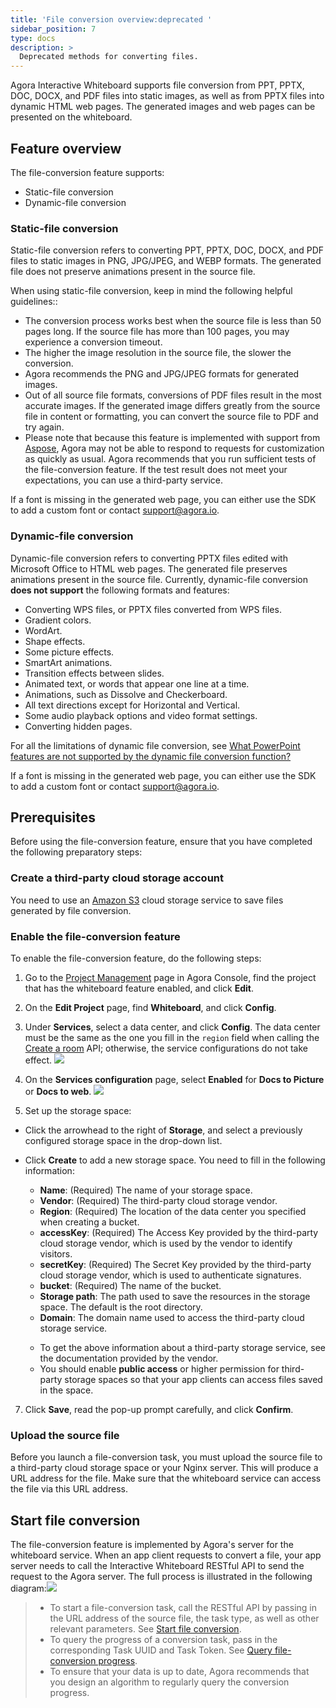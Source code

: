 ```yaml
---
title: 'File conversion overview:deprecated '
sidebar_position: 7
type: docs
description: >
  Deprecated methods for converting files. 
---
```


Agora Interactive Whiteboard supports file conversion from PPT, PPTX, DOC, DOCX, and PDF files into static images, as well as from PPTX files into dynamic HTML web pages. The generated images and web pages can be presented on the whiteboard.

## Feature overview

The file-conversion feature supports:

- Static-file conversion
- Dynamic-file conversion

### Static-file conversion

Static-file conversion refers to converting PPT, PPTX, DOC, DOCX, and PDF files to static images in PNG, JPG/JPEG, and WEBP formats. The generated file does not preserve animations present in the source file.

When using static-file conversion, keep in mind the following helpful guidelines::

-  The conversion process works best when the source file is less than 50 pages long. If the source file has more than 100 pages, you may experience a conversion timeout.  
- The higher the image resolution in the source file, the slower the conversion.
- Agora recommends the PNG and JPG/JPEG formats for generated images.
- Out of all source file formats, conversions of PDF files result in the most accurate images. If the generated image differs greatly from the source file in content or formatting, you can convert the source file to PDF and try again.
- Please note that because this feature is implemented with support from [Aspose](https://www.aspose.app/), Agora may not be able to respond to requests for customization as quickly as usual.  Agora recommends that you run sufficient tests of the file-conversion feature. If the test result does not meet your expectations, you can use a third-party service.

<div class="alert info">If a font is missing in the generated web page, you can either use the SDK to add a custom font or contact <a href="mailto:support@agora.io">support@agora.io</a >.</div>

### Dynamic-file conversion

Dynamic-file conversion refers to converting PPTX files edited with Microsoft Office to HTML web pages. The generated file preserves animations present in the source file. 
Currently, dynamic-file conversion **does not support** the following formats and features:

- Converting WPS files, or PPTX files converted from WPS files.
- Gradient colors.
- WordArt.
- Shape effects.
- Some picture effects.
- SmartArt animations.
- Transition effects between slides.
- Animated text, or words that appear one line at a time.
- Animations, such as Dissolve and Checkerboard. 
- All text directions except for Horizontal and Vertical.
- Some audio playback options and video format settings.
- Converting hidden pages.

For all the limitations of dynamic file conversion, see [What PowerPoint features are not supported by the dynamic file conversion function? ](./faq/conversion_limitation?)

<div class="alert info">If a font is missing in the generated web page, you can either use the SDK to add a custom font or contact <a href="mailto:support@agora.io">support@agora.io</a >.</div>

## Prerequisites

Before using the file-conversion feature, ensure that you have completed the following preparatory steps:

### Create a third-party cloud storage account

You need to use an [Amazon S3](https://aws.amazon.com/s3/?nc2=h_m1) cloud storage service to save files generated by file conversion.   

### Enable the file-conversion feature

To enable the file-conversion feature, do the following steps:

1. Go to the [Project Management](https://console.agora.io/projects) page in Agora Console, find the project that has the whiteboard feature enabled, and click **Edit**.

2. On the **Edit Project** page, find **Whiteboard**, and click **Config**.

3. Under **Services**, select a data center, and click **Config**. The data center must be the same as the one you fill in the `region` field when calling the [Create a room](/interactive-whiteboard/reference/whiteboard-api/room-management#create-a-room-post) API; otherwise, the service configurations do not take effect.
  ![](https://web-cdn.agora.io/docs-files/1658998783322)

4. On the **Services configuration** page, select **Enabled** for **Docs to Picture** or **Docs to web**.
     ![](https://web-cdn.agora.io/docs-files/1637660984577)

5. Set up the storage space:
- Click the arrowhead to the right of **Storage**, and select a previously configured storage space in the drop-down list.
- Click **Create** to add a new storage space. You need to fill in the following information:
   - **Name**: (Required) The name of your storage space.
   - **Vendor**: (Required) The third-party cloud storage vendor. 
   - **Region**: (Required) The location of the data center you specified when creating a bucket.
   - **accessKey**: (Required) The Access Key provided by the third-party cloud storage vendor, which is used by the vendor to identify visitors.
   - **secretKey**: (Required) The Secret Key provided by the third-party cloud storage vendor, which is used to authenticate signatures.
   - **bucket**: (Required) The name of the bucket.
   - **Storage path**: The path used to save the resources in the storage space. The default is the root directory.
   - **Domain**: The domain name used to access the third-party cloud storage service. 

   <div class="alert note">
   	 <ul>
    <li>To get the above information about a third-party storage service, see the documentation provided by the vendor.</li>
   	<li>You should enable <b>public access</b> or higher permission for third-party storage spaces so that your app clients can access files saved in the space.</li>
   	 </ul>
   </div>

7. Click **Save**, read the pop-up prompt carefully, and click **Confirm**.

### Upload the source file

Before you launch a file-conversion task, you must upload the source file to a third-party cloud storage space or your Nginx server. This will produce a URL address for the file. Make sure that the whiteboard service can access the file via this URL address.

## Start file conversion

The file-conversion feature is implemented by Agora's server for the whiteboard service. When an app client requests to convert a file, your app server needs to call the Interactive Whiteboard RESTful API to send the request to the Agora server. The full process is illustrated in the following diagram:![](https://web-cdn.agora.io/docs-files/1618477596512)

> - To start a file-conversion task, call the RESTful API by passing in the URL address of the source file, the task type, as well as other relevant parameters. See [Start file conversion](/interactive-whiteboard/reference/whiteboard-api/file-conversion-deprecated#start-file-conversion-post).
> - To query the progress of a conversion task, pass in the corresponding Task UUID and Task Token. See [Query file-conversion progress](/interactive-whiteboard/reference/whiteboard-api/file-conversion-deprecated#query-file-conversion-progress-get).
> - To ensure that your data is up to date, Agora recommends that you design an algorithm to regularly query the conversion progress.